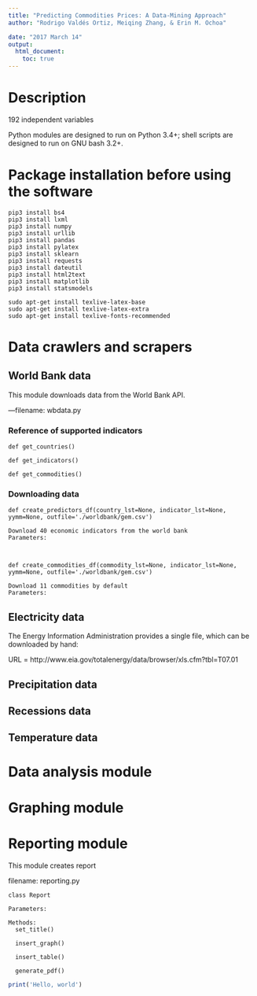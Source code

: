 ```yaml
---
title: "Predicting Commodities Prices: A Data-Mining Approach"
author: "Rodrigo Valdés Ortiz, Meiqing Zhang, & Erin M. Ochoa"

date: "2017 March 14"
output:
  html_document:
    toc: true
---
```


# Description
192 independent variables

Python modules are designed to run on Python 3.4+; shell scripts are designed to run on GNU bash 3.2+.

# Package installation before using the software
```{}
pip3 install bs4
pip3 install lxml
pip3 install numpy
pip3 install urllib
pip3 install pandas
pip3 install pylatex
pip3 install sklearn
pip3 install requests
pip3 install dateutil
pip3 install html2text
pip3 install matplotlib
pip3 install statsmodels

sudo apt-get install texlive-latex-base
sudo apt-get install texlive-latex-extra
sudo apt-get install texlive-fonts-recommended
```

# Data crawlers and scrapers

## World Bank data
This module downloads data from the World Bank API.  
   
—filename: wbdata.py    

### Reference of supported indicators  
```
def get_countries()  
  
def get_indicators()  
  
def get_commodities()  

```

### Downloading data

```
def create_predictors_df(country_lst=None, indicator_lst=None, yymm=None, outfile='./worldbank/gem.csv')

Download 40 economic indicators from the world bank  
Parameters:  



def create_commodities_df(commodity_lst=None, indicator_lst=None, yymm=None, outfile='./worldbank/gem.csv')

Download 11 commodities by default  
Parameters:  

```

## Electricity data
The Energy Information Administration provides a single file, which can be downloaded by hand:

URL = http://www.eia.gov/totalenergy/data/browser/xls.cfm?tbl=T07.01

## Precipitation data

## Recessions data

## Temperature data





# Data analysis module



# Graphing module



# Reporting module
This module creates report  
  
filename: reporting.py  

```
class Report

Parameters:

Methods:
  set_title()

  insert_graph()

  insert_table()

  generate_pdf()
```



```r
print('Hello, world')
```
